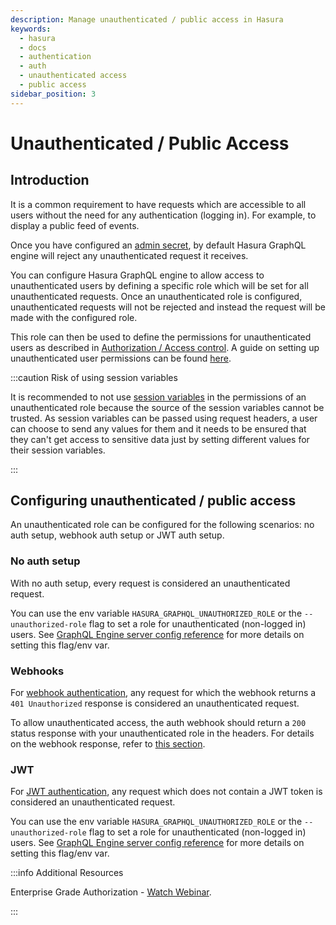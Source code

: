 ```yaml
---
description: Manage unauthenticated / public access in Hasura
keywords:
  - hasura
  - docs
  - authentication
  - auth
  - unauthenticated access
  - public access
sidebar_position: 3
---
```


# Unauthenticated / Public Access

## Introduction

It is a common requirement to have requests which are accessible to all users without the need for any authentication
(logging in). For example, to display a public feed of events.

Once you have configured an [admin secret](/deployment/securing-graphql-endpoint.mdx), by default Hasura GraphQL engine
will reject any unauthenticated request it receives.

You can configure Hasura GraphQL engine to allow access to unauthenticated users by defining a specific role which will
be set for all unauthenticated requests. Once an unauthenticated role is configured, unauthenticated requests will not
be rejected and instead the request will be made with the configured role.

This role can then be used to define the permissions for unauthenticated users as described in
[Authorization / Access control](/auth/authorization/index.mdx). A guide on setting up unauthenticated user permissions
can be found [here](/auth/authorization/common-roles-auth-examples.mdx#anonymous-users-example).

:::caution Risk of using session variables

It is recommended to not use [session variables](/auth/authorization/roles-variables.mdx#dynamic-session-variables) in
the permissions of an unauthenticated role because the source of the session variables cannot be trusted. As session
variables can be passed using request headers, a user can choose to send any values for them and it needs to be ensured
that they can't get access to sensitive data just by setting different values for their session variables.

:::

## Configuring unauthenticated / public access

An unauthenticated role can be configured for the following scenarios: no auth setup, webhook auth setup or JWT auth
setup.

### No auth setup

With no auth setup, every request is considered an unauthenticated request.

You can use the env variable `HASURA_GRAPHQL_UNAUTHORIZED_ROLE` or the `--unauthorized-role` flag to set a role for
unauthenticated (non-logged in) users. See
[GraphQL Engine server config reference](/deployment/graphql-engine-flags/reference.mdx) for more details on setting
this flag/env var.

### Webhooks

For [webhook authentication](/auth/authentication/webhook.mdx), any request for which the webhook returns a
`401 Unauthorized` response is considered an unauthenticated request.

To allow unauthenticated access, the auth webhook should return a `200` status response with your unauthenticated role
in the headers. For details on the webhook response, refer to
[this section](/auth/authentication/webhook.mdx#webhook-response).

### JWT

For [JWT authentication](/auth/authentication/jwt.mdx), any request which does not contain a JWT token is considered an
unauthenticated request.

You can use the env variable `HASURA_GRAPHQL_UNAUTHORIZED_ROLE` or the `--unauthorized-role` flag to set a role for
unauthenticated (non-logged in) users. See
[GraphQL Engine server config reference](/deployment/graphql-engine-flags/reference.mdx) for more details on setting
this flag/env var.

:::info Additional Resources

Enterprise Grade Authorization -
[Watch Webinar](https://hasura.io/events/webinar/authorization-modeling-hasura/?pg=docs&plcmt=body&cta=watch-webinar&tech=).

:::
